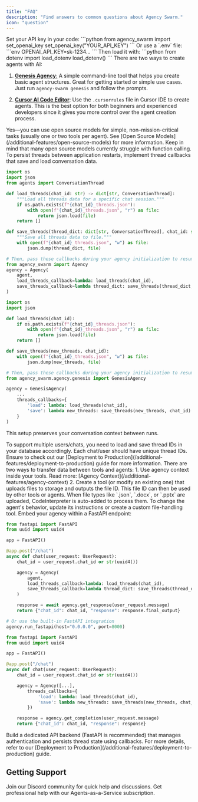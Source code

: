 ```yaml
---
title: "FAQ"
description: "Find answers to common questions about Agency Swarm."
icon: "question"
---
```


<AccordionGroup defaultOpen={true}>


<Accordion title="How do I set my OpenAI API key in my project?" icon="key">
Set your API key in your code:
```python
from agency_swarm import set_openai_key
set_openai_key("YOUR_API_KEY")
```
Or use a `.env` file:
```env
OPENAI_API_KEY=sk-1234...
```
Then load it with:
```python
from dotenv import load_dotenv
load_dotenv()
```
</Accordion>


<Accordion title="What's the difference between using .cursorrules (with Cursor IDE) and 'agency-swarm genesis'?" icon="scale-unbalanced">
There are two ways to create agents with AI:

1. [**Genesis Agency**:](/welcome/getting-started/genesis-agency) A simple command-line tool that helps you create basic agent structures. Great for getting started or simple use cases. Just run `agency-swarm genesis` and follow the prompts.

2. [**Cursor AI Code Editor**](/welcome/getting-started/cursor-ide): Use the `.cursorrules` file in Cursor IDE to create agents. This is the best option for both beginners and experienced developers since it gives you more control over the agent creation process.
</Accordion>


<Accordion title="Can I use open source models with Agency Swarm?" icon="code-fork">
Yes—you can use open source models for simple, non–mission-critical tasks (usually one or two tools per agent). See [Open Source Models](/additional-features/open-source-models) for more information. Keep in mind that many open source models currently struggle with function calling.
</Accordion>


<Accordion title="How do I save and continue conversations?" icon="messages">
To persist threads between application restarts, implement thread callbacks that save and load conversation data.

<CodeGroup>

```python v1.x (Latest)
import os
import json
from agents import ConversationThread

def load_threads(chat_id: str) -> dict[str, ConversationThread]:
    """Load all threads data for a specific chat session."""
    if os.path.exists(f"{chat_id}_threads.json"):
        with open(f"{chat_id}_threads.json", "r") as file:
            return json.load(file)
    return []

def save_threads(thread_dict: dict[str, ConversationThread], chat_id: str):
    """Save all threads data to file."""
    with open(f"{chat_id}_threads.json", "w") as file:
        json.dump(thread_dict, file)

# Then, pass these callbacks during your agency initialization to resume conversations:
from agency_swarm import Agency
agency = Agency(
    agent,
    load_threads_callback=lambda: load_threads(chat_id),
    save_threads_callback=lambda thread_dict: save_threads(thread_dict, chat_id),
)
```

```python v0.x (Production)
import os
import json

def load_threads(chat_id):
    if os.path.exists(f"{chat_id}_threads.json"):
        with open(f"{chat_id}_threads.json", "r") as file:
            return json.load(file)
    return []

def save_threads(new_threads, chat_id):
    with open(f"{chat_id}_threads.json", "w") as file:
        json.dump(new_threads, file)

# Then, pass these callbacks during your agency initialization to resume conversations:
from agency_swarm.agency.genesis import GenesisAgency

agency = GenesisAgency(
    ...
    threads_callbacks={
        'load': lambda: load_threads(chat_id),
        'save': lambda new_threads: save_threads(new_threads, chat_id)
    }
)
```

</CodeGroup>

This setup preserves your conversation context between runs.
</Accordion>


<Accordion title="How do I manage multiple users with Agency Swarm?" icon="users">
To support multiple users/chats, you need to load and save thread IDs in your database accordingly. Each chat/user should have unique thread IDs. Ensure to check out our [Deployment to Production](/additional-features/deployment-to-production) guide for more information.
</Accordion>


<Accordion title="How can I transfer data between tools and agents?" icon="upload">
There are two ways to transfer data between tools and agents:
1. Use agency context inside your tools. Read more: [Agency Context](/additional-features/agency-context)
2. Create a tool (or modify an existing one) that uploads files to storage and outputs the file ID. This file ID can then be used by other tools or agents.
</Accordion>


<Accordion title="Why is the CodeInterpreter tool automatically added?" icon="code">
When file types like `.json`, `.docx`, or `.pptx` are uploaded, CodeInterpreter is auto-added to process them. To change the agent's behavior, update its instructions or create a custom file-handling tool.
</Accordion>


<Accordion title="How can I serve an Agency as an API using FastAPI?" icon="book">
Embed your agency within a FastAPI endpoint:

<CodeGroup>

```python v1.x (Latest)
from fastapi import FastAPI
from uuid import uuid4

app = FastAPI()

@app.post("/chat")
async def chat(user_request: UserRequest):
    chat_id = user_request.chat_id or str(uuid4())

    agency = Agency(
        agent,
        load_threads_callback=lambda: load_threads(chat_id),
        save_threads_callback=lambda thread_dict: save_threads(thread_dict, chat_id)
    )

    response = await agency.get_response(user_request.message)
    return {"chat_id": chat_id, "response": response.final_output}

# Or use the built-in FastAPI integration
agency.run_fastapi(host="0.0.0.0", port=8000)
```

```python v0.x (Production)
from fastapi import FastAPI
from uuid import uuid4

app = FastAPI()

@app.post("/chat")
async def chat(user_request: UserRequest):
    chat_id = user_request.chat_id or str(uuid4())

    agency = Agency([...],
        threads_callbacks={
            'load': lambda: load_threads(chat_id),
            'save': lambda new_threads: save_threads(new_threads, chat_id)
        })

    response = agency.get_completion(user_request.message)
    return {"chat_id": chat_id, "response": response}
```

</CodeGroup>
</Accordion>


<Accordion title="How do I deploy my agency to production?" icon="rocket">
Build a dedicated API backend (FastAPI is recommended) that manages authentication and persists thread state using callbacks. For more details, refer to our [Deployment to Production](/additional-features/deployment-to-production) guide.
</Accordion>

</AccordionGroup>


## Getting Support

<CardGroup cols={2}>
  <Card title="Community Support" icon="discord" href="https://discord.gg/cw2xBaWfFM">
    Join our Discord community for quick help and discussions.
  </Card>
  <Card title="Professional Services" icon="briefcase" href="https://agents.vrsen.ai/">
    Get professional help with our Agents-as-a-Service subscription.
  </Card>
</CardGroup>
